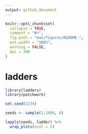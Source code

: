```yaml
---
output: github_document
---
```


<!-- README.md is generated from README.Rmd. Please edit that file -->

```r
knitr::opts_chunk$set(
  collapse = TRUE,
  comment = "#>",
  fig.path = "man/figures/README-",
  out.width = "100%",
  warning = FALSE,
  dpi = 300
)
```

# ladders

```r
library(ladders)
library(patchwork)

set.seed(1234)

seeds <- sample(1:1000, 6)

lapply(seeds, ladder) %>%
  wrap_plots(ncol = 2)
```

